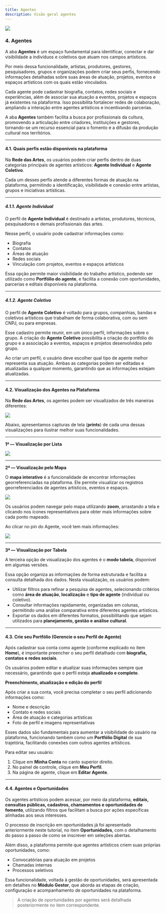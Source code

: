 ```yaml
---
title: Agentes
description: Visão geral agentes
---
```


![](./img/04_agents/04_agentes_icon.jpg)

### 4. Agentes

A aba **Agentes** é um espaço fundamental para identificar, conectar e dar visibilidade a indivíduos e coletivos que atuam nos campos artísticos.  

Por meio dessa funcionalidade, artistas, produtores, gestores, pesquisadores, grupos e organizações podem criar seus perfis, fornecendo informações detalhadas sobre suas áreas de atuação, projetos, eventos e espaços artísticos com os quais estão vinculados.  

Cada agente pode cadastrar biografia, contatos, redes sociais e experiências, além de associar sua atuação a eventos, projetos e espaços já existentes na plataforma. Isso possibilita fortalecer redes de colaboração, ampliando a interação entre agentes artísticos e incentivando parcerias.  

A aba **Agentes** também facilita a busca por profissionais da cultura, promovendo a articulação entre criadores, instituições e gestores, tornando-se um recurso essencial para o fomento e a difusão da produção cultural nos territórios.

---

#### 4.1. Quais perfis estão disponíveis na plataforma

Na **Rede das Artes**, os usuários podem criar perfis dentro de duas categorias principais de agentes artísticos: **Agente Individual** e **Agente Coletivo**.  

Cada um desses perfis atende a diferentes formas de atuação na plataforma, permitindo a identificação, visibilidade e conexão entre artistas, grupos e iniciativas artísticas.

---

##### 4.1.1. Agente Individual

O perfil de **Agente Individual** é destinado a artistas, produtores, técnicos, pesquisadores e demais profissionais das artes.  

Nesse perfil, o usuário pode cadastrar informações como:  
- Biografia  
- Contatos  
- Áreas de atuação  
- Redes sociais  
- Vinculação com projetos, eventos e espaços artísticos  

Essa opção permite maior visibilidade do trabalho artístico, podendo ser utilizado como **Portfólio do agente**, e facilita a conexão com oportunidades, parcerias e editais disponíveis na plataforma.

---

##### 4.1.2. Agente Coletivo

O perfil de **Agente Coletivo** é voltado para grupos, companhias, bandas e coletivos artísticos que trabalham de forma colaborativa, com ou sem CNPJ, ou para empresas.  

Esse cadastro permite reunir, em um único perfil, informações sobre o grupo. A criação do **Agente Coletivo** possibilita a criação do portfólio do grupo e a associação a eventos, espaços e projetos desenvolvidos pelo grupo.  

Ao criar um perfil, o usuário deve escolher qual tipo de agente melhor representa sua atuação. Ambas as categorias podem ser editadas e atualizadas a qualquer momento, garantindo que as informações estejam atualizadas.

---

#### 4.2. Visualização dos Agentes na Plataforma

Na **Rede das Artes**, os agentes podem ser visualizados de três maneiras diferentes:

![](./img/04_agents/04_02/04_02_agentes_tabela.jpg)


Abaixo, apresentamos capturas de tela (**prints**) de cada uma dessas visualizações para ilustrar melhor suas funcionalidades.  

---

**1ª — Visualização por Lista**

![](./img/04_agents/04_02/04_02_agentes_lista.jpg)

---

**2ª — Visualização pelo Mapa**  

O **mapa interativo** é a funcionalidade de encontrar informações georreferenciadas na plataforma. Ele permite visualizar os registros georreferenciados de agentes artísticos, eventos e espaços.  

![](./img/04_agents/04_02/04_02_agentes_mapa.jpg)

Os usuários podem navegar pelo mapa utilizando **zoom**, arrastando a tela e clicando nos ícones representativos para obter mais informações sobre cada ponto mapeado.  

Ao clicar no pin do Agente, você tem mais informações:

![](./img/04_agents/04_02/04_02_agentes_pin.jpg)

---

**3ª — Visualização por Tabela**  

A terceira opção de visualização dos agentes é o **modo tabela**, disponível em algumas versões.  

Essa opção organiza as informações de forma estruturada e facilita a consulta detalhada dos dados. Nesta visualização, os usuários podem:  

- Utilizar filtros para refinar a pesquisa de agentes, selecionando critérios como **área de atuação**, **localização** e **tipo de agente** (individual ou coletivo).  
- Consultar informações rapidamente, organizadas em colunas, permitindo uma análise comparativa entre diferentes agentes artísticos.  
- Exportar os dados em diferentes formatos, possibilitando que sejam utilizados para **planejamento, gestão e análise cultural**.

---

#### 4.3. Crie seu Portfólio (Gerencie o seu Perfil de Agente)

Após cadastrar sua conta como agente (conforme explicado no item **Home**), é importante preencher o seu perfil detalhado com **biografia, contatos e redes sociais**.  

Os usuários podem editar e atualizar suas informações sempre que necessário, garantindo que o perfil esteja **atualizado e completo**.


**Preenchimento, atualização e edição do perfil**  

Após criar a sua conta, você precisa completar o seu perfil adicionando informações como:  

- Nome e descrição  
- Contato e redes sociais  
- Área de atuação e categorias artísticas  
- Foto de perfil e imagens representativas  

Esses dados são fundamentais para aumentar a visibilidade do usuário na plataforma, funcionando também como um **Portfólio Digital** de sua trajetória, facilitando conexões com outros agentes artísticos.  

Para editar seu usuário:  
1. Clique em **Minha Conta** no canto superior direito.  
2. No painel de controle, clique em **Meu Perfil**.  
3. Na página de agente, clique em **Editar Agente**.

---

#### 4.4. Agentes e Oportunidades

Os agentes artísticos podem acessar, por meio da plataforma, **editais, consultas públicas, cadastros, chamamentos e oportunidades de fomento**, utilizando filtros que facilitam a busca por ações específicas alinhadas aos seus interesses.  

O processo de inscrição em oportunidades já foi apresentado anteriormente neste tutorial, no item **Oportunidades**, com o detalhamento do passo a passo de como se inscrever em seleções abertas.  

Além disso, a plataforma permite que agentes artísticos criem suas próprias oportunidades, como:  
- Convocatórias para atuação em projetos  
- Chamadas internas  
- Processos seletivos  

Essa funcionalidade, voltada à gestão de oportunidades, será apresentada em detalhes no **Módulo Gestor**, que aborda as etapas de criação, configuração e acompanhamento de oportunidades na plataforma.

> A criação de oportunidades por agentes será detalhada posteriormente no item correspondente.
